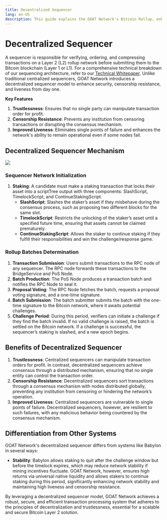 ```yaml
---
title: Decentralized Sequencer
lang: en-US
description: This guide explains the GOAT Network's Bitcoin Rollup, enhancing Bitcoin scalability and security.
---
```



# Decentralized Sequencer
A sequencer is responsible for verifying, ordering, and compressing transactions on a Layer 2 (L2) rollup network before submitting them to the Bitcoin blockchain (Layer 1 or L1). For a comprehensive technical breakdown of our sequencing architecture, refer to our [Technical Whitepaper](https://drive.google.com/file/d/1U-thxS4DRfSTOsLxC2ezQNk1KNrrLBd3/view). Unlike traditional centralized sequencers, GOAT Network introduces a decentralized sequencer model to enhance security, censorship resistance, and liveness from day one.

**Key Features**

1. **Trustlessness**: Ensures that no single party can manipulate transaction order for profit.
2. **Censorship Resistance**: Prevents any institution from censoring transactions or disrupting the consensus mechanism.
3. **Improved Liveness**: Eliminates single points of failure and enhances the network's ability to remain operational even if some nodes fail.

## Decentralized Sequencer Mechanism


<img src="/img/diagrams/Layers-BTC-GOAT.png" />


### Sequencer Network Initialization

1. **Staking**: A candidate must make a staking transaction that locks their asset into a scriptTree output with three components: SlashScript, TimelockScript, and ContinueStakingScript.
   - **SlashScript**: Slashes the staker’s asset if they misbehave during the consensus process, such as proposing two different blocks for the same slot.
   - **TimelockScript**: Restricts the unlocking of the staker’s asset until a specified future time, ensuring that assets cannot be claimed prematurely.
   - **ContinueStakingScript**: Allows the staker to continue staking if they fulfill their responsibilities and win the challenge/response game.

### Rollup Batches Determination

1. **Transaction Submission**: Users submit transactions to the RPC node of any sequencer. The RPC node forwards these transactions to the BridgeService and PoS Node.
2. **Batch Production**: The PoS Node produces a transaction batch and notifies the RPC Node to seal it.
3. **Proposal Voting**: The RPC Node fetches the batch, requests a proposal voting signature, and a one-time signature.
4. **Batch Submission**: The batch submitter submits the batch with the one-time signature to the Bitcoin network, where it awaits potential challenges.
5. **Challenge Period**: During this period, verifiers can initiate a challenge if they find the batch invalid. If no valid challenge is raised, the batch is settled on the Bitcoin network. If a challenge is successful, the sequencer’s staking is slashed, and a new epoch begins.

## Benefits of Decentralized Sequencer

1. **Trustlessness**: Centralized sequencers can manipulate transaction orders for profit. In contrast, decentralized sequencers achieve consensus through a distributed mechanism, ensuring that no single entity can control the transaction order.
2. **Censorship Resistance**: Decentralized sequencers sort transactions through a consensus mechanism with nodes distributed globally, preventing any institution from censoring or hindering the network’s operation.
3. **Improved Liveness**: Centralized sequencers are vulnerable to single points of failure. Decentralized sequencers, however, are resilient to such failures, with any malicious behavior being countered by the consensus mechanism.

## Differentiation from Other Systems

GOAT Network's decentralized sequencer differs from systems like Babylon in several ways:
- **Stability**: Babylon allows staking to quit after the challenge window but before the timelock expires, which may reduce network stability if mining incentives fluctuate. GOAT Network, however, ensures high returns via universal native liquidity and allows stakers to continue staking during this period, significantly enhancing network stability and maintaining high liveness and censorship resistance.

By leveraging a decentralized sequencer model, GOAT Network achieves a robust, secure, and efficient transaction processing system that adheres to the principles of decentralization and trustlessness, essential for a scalable and secure Bitcoin Layer 2 solution.
